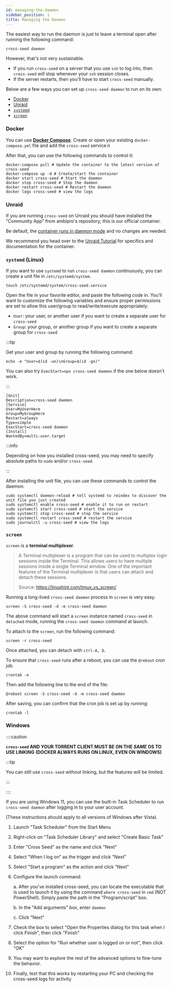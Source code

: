 ```yaml
---
id: managing-the-daemon
sidebar_position: 1
title: Managing the Daemon
---
```



The easiest way to run the daemon is just to leave a terminal open after running
the following command:

```shell
cross-seed daemon
```

However, that's not very sustainable.

- If you run `cross-seed` on a server that you use `ssh` to log into, then
  `cross-seed` will stop whenever your `ssh` session closes.
- If the server restarts, then you'll have to start `cross-seed` manually.

Below are a few ways you can set up `cross-seed daemon` to run on its own:

- [Docker](#docker)
- [Unraid](#unraid)
- [`systemd`](#systemd-linux)
- [`screen`](#screen)

### Docker

You can use [**Docker Compose**](https://docs.docker.com/compose/install).
Create or open your existing `docker-compose.yml` file and add the `cross-seed`
service:n

<DockerCompose />

After that, you can use the following commands to control it:

```shell
docker-compose pull # Update the container to the latest version of cross-seed
docker-compose up -d # Create/start the container
docker start cross-seed # Start the daemon
docker stop cross-seed # Stop the daemon
docker restart cross-seed # Restart the daemon
docker logs cross-seed # view the logs
```

### Unraid

If you are running `cross-seed` on Unraid you should have installed the
"Community App" from ambipro's repository, this is our official container.

Be default, the
[container runs in daemon mode](../tutorials/unraid.md#automationscheduling) and
no changes are needed.

We recommend you head over to the [Unraid Tutorial](../tutorials/unraid.md) for
specifics and documentation for the container.

### `systemd` (Linux)

If you want to use `systemd` to run `cross-seed daemon` continuously, you can
create a unit file in `/etc/systemd/system`.

```shell
touch /etc/systemd/system/cross-seed.service
```

Open the file in your favorite editor, and paste the following code in. You'll
want to customize the following variables and ensure proper permissions are set
to allow this user/group to read/write/execute appropriately:

- `User`: your user, or another user if you want to create a separate user for
  `cross-seed`
- `Group`: your group, or another group if you want to create a separate group
  for `cross-seed`

:::tip

Get your user and group by running the following command:

```shell
echo -e "User=$(id -un)\nGroup=$(id -gn)"
```

You can also try `ExecStart=npx cross-seed daemon` if the one below doesn't
work.

:::

```unit file (systemd)
[Unit]
Description=cross-seed daemon
[Service]
User=MyUserHere
Group=MyGroupHere
Restart=always
Type=simple
ExecStart=cross-seed daemon
[Install]
WantedBy=multi-user.target
```

:::info

Depending on how you installed cross-seed, you may need to specify absolute
paths to `node` and/or `cross-seed`.

:::

After installing the unit file, you can use these commands to control the
daemon:

```shell
sudo systemctl daemon-reload # tell systemd to reindex to discover the unit file you just created
sudo systemctl enable cross-seed # enable it to run on restart
sudo systemctl start cross-seed # start the service
sudo systemctl stop cross-seed # stop the service
sudo systemctl restart cross-seed # restart the service
sudo journalctl -u cross-seed # view the logs
```

### `screen`

`screen` is a **terminal multiplexer**.

> A Terminal multiplexer is a program that can be used to multiplex login
> sessions inside the Terminal. This allows users to have multiple sessions
> inside a single Terminal window. One of the important features of the Terminal
> multiplexer is that users can attach and detach these sessions.
>
> Source: https://linuxhint.com/tmux_vs_screen/

Running a long-lived `cross-seed daemon` process in `screen` is very easy.

```shell
screen -S cross-seed -d -m cross-seed daemon
```

The above command will start a `screen` instance named `cross-seed` in
`detached` mode, running the `cross-seed daemon` command at launch.

To attach to the `screen`, run the following command:

```shell
screen -r cross-seed
```

Once attached, you can detach with `ctrl-A, D`.

To ensure that `cross-seed` runs after a reboot, you can use the `@reboot` cron
job.

```shell
crontab -e
```

Then add the following line to the end of the file:

```shell
@reboot screen -S cross-seed -d -m cross-seed daemon
```

After saving, you can confirm that the cron job is set up by running:

```shell
crontab -l
```

### Windows

::::caution

**`cross-seed` AND YOUR TORRENT CLIENT MUST BE ON THE _SAME_ OS TO USE LINKING**
**(DOCKER ALWAYS RUNS ON LINUX, EVEN ON WINDOWS)**

:::tip

You can still use `cross-seed` without linking, but the features will be
limited.

:::

::::

If you are using Windows 11, you can use the built-in Task Scheduler to run
`cross-seed daemon` after logging in to your user account.

(These instructions should apply to all versions of Windows after Vista).

1. Launch "Task Scheduler" from the Start Menu
2. Right-click on "Task Scheduler Library" and select "Create Basic Task"
3. Enter "Cross Seed" as the name and click "Next"
4. Select "When I log on" as the trigger and click "Next"
5. Select "Start a program" as the action and click "Next"
6. Configure the launch command:

    a. After you've installed cross-seed, you can locate the executable that is
    used to launch it by using the command `where cross-seed` in `cmd` (NOT
    PowerShell). Simply paste the path in the "Program/script" box.

    b. In the "Add arguments" box, enter `daemon`

    c. Click "Next"

7. Check the box to select "Open the Properties dialog for this task when I
   click Finish", then click "Finish"
8. Select the option for "Run whether user is logged on or not", then click "OK"
9. You may want to explore the rest of the advanced options to fine-tune the
   behavior.
10. Finally, test that this works by restarting your PC and checking the
    cross-seed logs for activity
